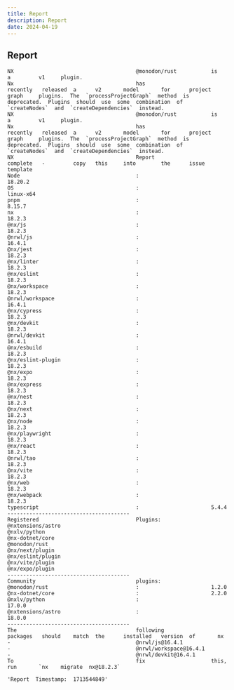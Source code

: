 ```yaml
---
title: Report
description: Report
date: 2024-04-19
---
```


## Report
```
NX                                       @monodon/rust           is         a         v1     plugin.                                                                                                                                                                                                
Nx                                       has                     recently   released  a      v2       model       for      project  graph     plugins.  The  `processProjectGraph`  method  is  deprecated.  Plugins  should  use  some  combination  of  `createNodes`  and  `createDependencies`  instead.
NX                                       @monodon/rust           is         a         v1     plugin.                                                                                                                                                                                                
Nx                                       has                     recently   released  a      v2       model       for      project  graph     plugins.  The  `processProjectGraph`  method  is  deprecated.  Plugins  should  use  some  combination  of  `createNodes`  and  `createDependencies`  instead.
NX                                       Report                  complete   -         copy   this     into        the      issue    template                                                                                                                                                        
Node                                     :                       18.20.2                                                                                                                                                                                                                            
OS                                       :                       linux-x64                                                                                                                                                                                                                          
pnpm                                     :                       8.15.7                                                                                                                                                                                                                             
nx                                       :                       18.2.3                                                                                                                                                                                                                             
@nx/js                                   :                       18.2.3                                                                                                                                                                                                                             
@nrwl/js                                 :                       16.4.1                                                                                                                                                                                                                             
@nx/jest                                 :                       18.2.3                                                                                                                                                                                                                             
@nx/linter                               :                       18.2.3                                                                                                                                                                                                                             
@nx/eslint                               :                       18.2.3                                                                                                                                                                                                                             
@nx/workspace                            :                       18.2.3                                                                                                                                                                                                                             
@nrwl/workspace                          :                       16.4.1                                                                                                                                                                                                                             
@nx/cypress                              :                       18.2.3                                                                                                                                                                                                                             
@nx/devkit                               :                       18.2.3                                                                                                                                                                                                                             
@nrwl/devkit                             :                       16.4.1                                                                                                                                                                                                                             
@nx/esbuild                              :                       18.2.3                                                                                                                                                                                                                             
@nx/eslint-plugin                        :                       18.2.3                                                                                                                                                                                                                             
@nx/expo                                 :                       18.2.3                                                                                                                                                                                                                             
@nx/express                              :                       18.2.3                                                                                                                                                                                                                             
@nx/nest                                 :                       18.2.3                                                                                                                                                                                                                             
@nx/next                                 :                       18.2.3                                                                                                                                                                                                                             
@nx/node                                 :                       18.2.3                                                                                                                                                                                                                             
@nx/playwright                           :                       18.2.3                                                                                                                                                                                                                             
@nx/react                                :                       18.2.3                                                                                                                                                                                                                             
@nrwl/tao                                :                       18.2.3                                                                                                                                                                                                                             
@nx/vite                                 :                       18.2.3                                                                                                                                                                                                                             
@nx/web                                  :                       18.2.3                                                                                                                                                                                                                             
@nx/webpack                              :                       18.2.3                                                                                                                                                                                                                             
typescript                               :                       5.4.4                                                                                                                                                                                                                              
---------------------------------------                                                                                                                                                                                                                                                             
Registered                               Plugins:                                                                                                                                                                                                                                                   
@nxtensions/astro                                                                                                                                                                                                                                                                                   
@nxlv/python                                                                                                                                                                                                                                                                                        
@nx-dotnet/core                                                                                                                                                                                                                                                                                     
@monodon/rust                                                                                                                                                                                                                                                                                       
@nx/next/plugin                                                                                                                                                                                                                                                                                     
@nx/eslint/plugin                                                                                                                                                                                                                                                                                   
@nx/vite/plugin                                                                                                                                                                                                                                                                                     
@nx/expo/plugin                                                                                                                                                                                                                                                                                     
---------------------------------------                                                                                                                                                                                                                                                             
Community                                plugins:                                                                                                                                                                                                                                                   
@monodon/rust                            :                       1.2.0                                                                                                                                                                                                                              
@nx-dotnet/core                          :                       2.2.0                                                                                                                                                                                                                              
@nxlv/python                             :                       17.0.0                                                                                                                                                                                                                             
@nxtensions/astro                        :                       18.0.0                                                                                                                                                                                                                             
---------------------------------------                                                                                                                                                                                                                                                             
The                                      following               packages   should    match  the      installed   version  of       nx                                                                                                                                                              
-                                        @nrwl/js@16.4.1                                                                                                                                                                                                                                            
-                                        @nrwl/workspace@16.4.1                                                                                                                                                                                                                                     
-                                        @nrwl/devkit@16.4.1                                                                                                                                                                                                                                        
To                                       fix                     this,      run       `nx    migrate  nx@18.2.3`                                                                                                                                                                                    
```

```
'Report  Timestamp:  1713544849'
```
